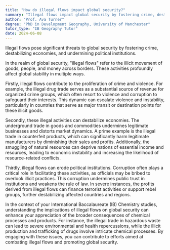 ```yaml
---
title: "How do illegal flows impact global security?"
summary: "Illegal flows impact global security by fostering crime, destabilising economies, and undermining political institutions."
author: "Prof. Ava Turner"
degree: "PhD in Development Geography, University of Manchester"
tutor_type: "IB Geography Tutor"
date: 2024-06-08
---
```


Illegal flows pose significant threats to global security by fostering crime, destabilizing economies, and undermining political institutions.

In the realm of global security, "illegal flows" refer to the illicit movement of goods, people, and money across borders. These activities profoundly affect global stability in multiple ways. 

Firstly, illegal flows contribute to the proliferation of crime and violence. For example, the illegal drug trade serves as a substantial source of revenue for organized crime groups, which often resort to violence and corruption to safeguard their interests. This dynamic can escalate violence and instability, particularly in countries that serve as major transit or destination points for these illicit goods.

Secondly, these illegal activities can destabilize economies. The underground trade in goods and commodities undermines legitimate businesses and distorts market dynamics. A prime example is the illegal trade in counterfeit products, which can significantly harm legitimate manufacturers by diminishing their sales and profits. Additionally, the smuggling of natural resources can deprive nations of essential income and resources, leading to economic instability and increasing the likelihood of resource-related conflicts.

Thirdly, illegal flows can erode political institutions. Corruption often plays a critical role in facilitating these activities, as officials may be bribed to overlook illicit practices. This corruption undermines public trust in institutions and weakens the rule of law. In severe instances, the profits derived from illegal flows can finance terrorist activities or support rebel groups, further destabilizing affected countries and regions.

In the context of your International Baccalaureate (IB) Chemistry studies, understanding the implications of illegal flows on global security can enhance your appreciation of the broader consequences of chemical processes and products. For instance, the illegal trade in hazardous waste can lead to severe environmental and health repercussions, while the illicit production and trafficking of drugs involve intricate chemical processes. By engaging with these issues, you can contribute to efforts aimed at combating illegal flows and promoting global security.
    